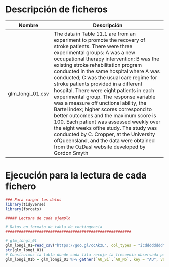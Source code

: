 # Descripción de ficheros

Nombre             | Descripción
-------------------|------------------------------------------------------------
glm_longi_01.csv       |   The data in Table 11.1 are from an experiment to promote the recovery of stroke patients. There were three experimental groups: A was a new occupational therapy intervention; B was the existing stroke rehabilitation program conducted in the same hospital where A was conducted; C was the usual care regime for stroke patients provided in a different hospital.  There were eight patients in each experimental group. The response variable was a measure off unctional ability, the Bartel index; higher scores correspond to better outcomes and the maximum score is 100. Each patient was assessed weekly over the eight weeks ofthe study. The study was conducted by C. Cropper, at the University ofQueensland, and the data were obtained from the OzDasl website developed by Gordon Smyth


# Ejecución para la lectura de cada fichero

```r
### Para cargar los datos
library(tidyverse)
library(forcats)

##### Lectura de cada ejemplo

# Datos en formato de tabla de contingencia
########################################################

# glm_longi_01
glm_longi_01=read_csv("https://goo.gl/ccAkzL", col_types = "icdddddddd")
str(glm_longi_01)
# Construimos la tabla donde cada fila recoje la frecuenia observada para combinación de las variables
glm_longi_01b = glm_longi_01 %>% gather(`AU_Si`,`AU_No`, key = "AU", value = frecuencia)

```

